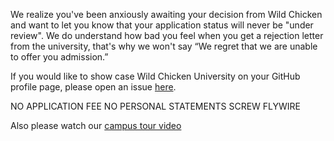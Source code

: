 
We realize you've been anxiously awaiting your decision from Wild Chicken and want to let you know that your application status will never be "under review". 
We do understand how bad you feel when you get a rejection letter from the university, that's why we won't say “We regret that we are unable to offer you admission.”

If you would like to show case Wild Chicken University on your GitHub profile page, please open an issue [here](https://github.com/WildChickenUniversity/WildChickenUniversity/issues/new).

<Badge variant="default">NO APPLICATION FEE</Badge>
<Badge variant="outline">NO PERSONAL STATEMENTS</Badge>
<Badge variant="destructive">SCREW FLYWIRE</Badge>

Also please watch our [campus tour video](https://youtu.be/dQw4w9WgXcQ)

